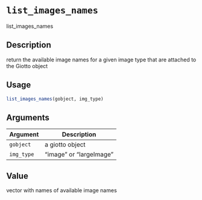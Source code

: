 # `list_images_names`

list_images_names


## Description

return the available image names for a given image type that are attached to the Giotto object


## Usage

```r
list_images_names(gobject, img_type)
```


## Arguments

Argument      |Description
------------- |----------------
`gobject`     |     a giotto object
`img_type`     |     "image" or "largeImage"


## Value

vector with names of available image names


